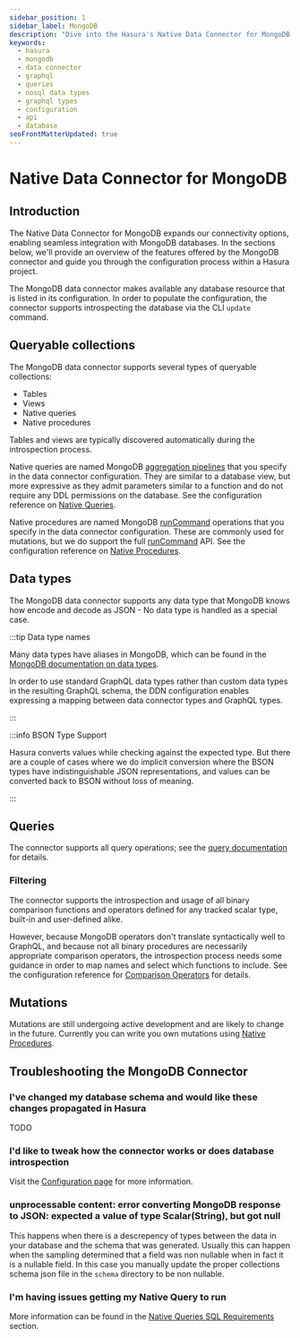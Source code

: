 ```yaml
---
sidebar_position: 1
sidebar_label: MongoDB
description: "Dive into the Hasura's Native Data Connector for MongoDB."
keywords:
  - hasura
  - mongodb
  - data connector
  - graphql
  - queries
  - nosql data types
  - graphql types
  - configuration
  - api
  - database
seoFrontMatterUpdated: true
---
```


# Native Data Connector for MongoDB

## Introduction

The Native Data Connector for MongoDB expands our connectivity options, enabling seamless integration with MongoDB
databases. In the sections below, we'll provide an overview of the features offered by the MongoDB connector and guide
you through the configuration process within a Hasura project.

The MongoDB data connector makes available any database resource that is listed in its configuration. In order to
populate the configuration, the connector supports introspecting the database via the CLI `update` command.

## Queryable collections

The MongoDB data connector supports several types of queryable collections:

- Tables
- Views
- Native queries
- Native procedures

Tables and views are typically discovered automatically during the introspection process.

Native queries are named MongoDB [aggregation pipelines][MongoDB: pipeline] that you specify in the data connector
configuration. They are similar to a database view, but more expressive as they admit parameters similar to a function
and do not require any DDL permissions on the database. See the configuration reference on
[Native Queries](/connectors/mongodb/config.mdx#updating-with-introspection).

Native procedures are named MongoDB [runCommand][MongoDB: runCommand] operations that you specify in the data connector
configuration. These are commonly used for mutations, but we do support the full [runCommand][MongoDB: runCommand] API.
See the configuration reference on [Native Procedures](/connectors/mongodb/config.mdx#updating-with-introspection).

## Data types

The MongoDB data connector supports any data type that MongoDB knows how encode and decode as JSON - No data type is
handled as a special case.

:::tip Data type names

Many data types have aliases in MongoDB, which can be found in the [MongoDB documentation on data types][MongoDB: data types]. 

In order to use standard GraphQL data types rather than custom data types in the resulting GraphQL schema, the DDN
configuration enables expressing a mapping between data connector types and GraphQL types.

:::

:::info BSON Type Support

Hasura converts values while checking against the expected type. But there are a couple of cases where we do implicit
conversion where the BSON types have indistinguishable JSON representations, and values can be converted back to BSON
without loss of meaning.

:::

## Queries

The connector supports all query operations; see the [query documentation](/graphql-api/queries/index.mdx) for details.

### Filtering

The connector supports the introspection and usage of all binary comparison functions and operators defined for any
tracked scalar type, built-in and user-defined alike.

However, because MongoDB operators don't translate syntactically well to GraphQL, and because not all binary procedures
are necessarily appropriate comparison operators, the introspection process needs some guidance in order to map names
and select which functions to include. See the configuration reference for
[Comparison Operators](/connectors/mongodb/config.mdx) for details.

## Mutations

Mutations are still undergoing active development and are likely to change in the future. Currently you can write you
own mutations using [Native Procedures](/connectors/mongodb/native-procedures).

## Troubleshooting the MongoDB Connector

### I've changed my database schema and would like these changes propagated in Hasura

TODO

### I'd like to tweak how the connector works or does database introspection

Visit the [Configuration page](/connectors/mongodb/config.mdx) for more information.

### unprocessable content: error converting MongoDB response to JSON: expected a value of type Scalar(String), but got null

This happens when there is a descrepency of types between the data in your database and the schema that was generated.
Usually this can happen when the sampling determined that a field was non nullable when in fact it is a nullable field.
In this case you manually update the proper collections schema json file in the `schema` directory to be non nullable.

### I'm having issues getting my Native Query to run

More information can be found in the [Native Queries SQL Requirements](/connectors/mongodb/native-queries/index.mdx)
section.

[MongoDB: pipeline]: https://www.mongodb.com/docs/manual/core/aggregation-pipeline
[MongoDB: runCommand]: https://www.mongodb.com/docs/manual/reference/method/db.runCommand
[MongoDB: data types]: https://www.mongodb.com/docs/manual/reference/bson-types
